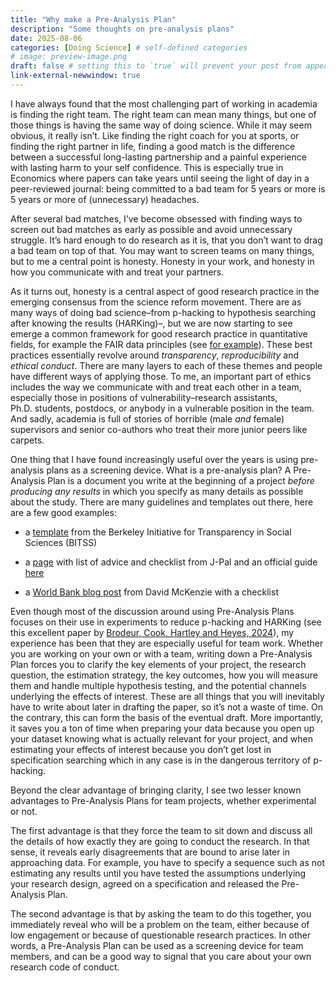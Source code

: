 ```yaml
---
title: "Why make a Pre-Analysis Plan"
description: "Some thoughts on pre-analysis plans"
date: 2025-08-06
categories: [Doing Science] # self-defined categories
# image: preview-image.png
draft: false # setting this to `true` will prevent your post from appearing on your listing page until you're ready!
link-external-newwindow: true
---
```



I have always found that the most challenging part of working in academia is finding the right team. The right team can mean many things, but one of those things is having the same way of doing science. While it may seem obvious, it really isn't. Like finding the right coach for you at sports, or finding the right partner in life, finding a good match is the difference between a successful long-lasting partnership and a painful experience with lasting harm to your self confidence. This is especially true in Economics where papers can take years until seeing the light of day in a peer-reviewed journal: being committed to a bad team for 5 years or more is 5 years or more of (unnecessary) headaches.  

After several bad matches, I've become obsessed with finding ways to screen out bad matches as early as possible and avoid unnecessary struggle. It's hard enough to do research as it is, that you don't want to drag a bad team on top of that. You may want to screen teams on many things, but to me a central point is honesty. Honesty in your work, and honesty in how you communicate with and treat your partners. 

As it turns out, honesty is a central aspect of good research practice in the emerging consensus from the science reform movement. There are as many ways of doing bad science--from p-hacking to hypothesis searching after knowing the results (HARKing)--, but we are now starting to see emerge a common framework for good research practice in quantitative fields, for example the FAIR data principles (see <a href="https://www.nature.com/articles/sdata201618" target="_blank">for example</a>). These best practices essentially revolve around *transparency*, *reproducibility* and *ethical conduct*. There are many layers to each of these themes and people have different ways of applying those. To me, an important part of ethics includes the way we communicate with and treat each other in a team, especially those in positions of vulnerability--research assistants, Ph.D. students, postdocs, or anybody in a vulnerable position in the team. And sadly, academia is full of stories of horrible (male *and* female) supervisors and senior co-authors who treat their more junior peers like carpets. 

One thing that I have found increasingly useful over the years is using pre-analysis plans as a screening device. What is a pre-analysis plan? A Pre-Analysis Plan is a document you write at the beginning of a project *before producing any results* in which you specify as many details as possible about the study. There are many guidelines and templates out there, here are a few good examples: 

- a <a href="https://www.bitss.org/wp-content/uploads/2015/12/Pre-Analysis-Plan-Template.pdf"  target="_blank">template</a> from the Berkeley Initiative for Transparency in Social Sciences (BITSS)

- a <a href="https://www.povertyactionlab.org/resource/pre-analysis-plans"  target="_blank">page</a> with list of advice and checklist from J-Pal and an official guide <a href="https://adegendre.github.io/posts/2025-08-06-why-do-a-pre-analysis-plan/Pre_Analysis_Plan_Guide.pdf"  target="_blank">here</a>

- a <a href="https://blogs.worldbank.org/en/impactevaluations/a-pre-analysis-plan-checklist"  target="_blank">World Bank blog post</a> from David McKenzie with a checklist 

Even though most of the discussion around using Pre-Analysis Plans focuses on their use in experiments to reduce p-hacking and HARKing (see this excellent paper by <a href="https://www.journals.uchicago.edu/doi/10.1086/730455"  target="_blank">Brodeur, Cook, Hartley and Heyes, 2024</a>), my experience has been that they are especially useful for team work. Whether you are working on your own or with a team, writing down a Pre-Analysis Plan forces you to clarify the key elements of your project, the research question, the estimation strategy, the key outcomes, how you will measure them and handle multiple hypothesis testing, and the potential channels underlying the effects of interest. These are all things that you will inevitably have to write about later in drafting the paper, so it's not a waste of time. On the contrary, this can form the basis of the eventual draft. More importantly, it saves you a ton of time when preparing your data because you open up your dataset knowing what is actually relevant for your project, and when estimating your effects of interest because you don't get lost in specification searching which in any case is in the dangerous territory of p-hacking.

Beyond the clear advantage of bringing clarity, I see two lesser known advantages to Pre-Analysis Plans for team projects, whether experimental or not. 

The first advantage is that they force the team to sit down and discuss all the details of how exactly they are going to conduct the research. In that sense, it reveals early disagreements that are bound to arise later in approaching data. For example, you have to specify a sequence such as not estimating any results until you have tested the assumptions underlying your research design, agreed on a specification and released the Pre-Analysis Plan. 

The second advantage is that by asking the team to do this together, you immediately reveal who will be a problem on the team, either because of low engagement or because of questionable research practices. In other words, a Pre-Analysis Plan can be used as a screening device for team members, and can be a good way to signal that you care about your own research code of conduct. 





